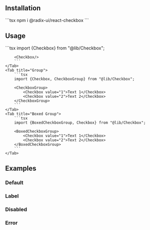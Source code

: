 
<Tabs>
  <Tab title="Default">
    <Story component="checkbox" story="regular" />
  </Tab>
  <Tab title="Group">
    <Story component="checkboxgroup" story="regular" />
  </Tab>
  <Tab title="Boxed Group">
    <Story component="boxedcheckboxgroup" story="regular" />
  </Tab>
</Tabs>

## Installation

<Steps>
  <Step title={depsStepTitle}>```tsx npm i @radix-ui/react-checkbox ```</Step>
  <Step title={codeStepTitle}>
    <Checkbox />
  </Step>
  <Step title={updateStepTitle}></Step>
</Steps>

## Usage

<Tabs>
    <Tab title="Default">
        ```tsx
        import {Checkbox} from "@lib/Checkbox";

        <Checkbox/>
        ```
    </Tab>
    <Tab title="Group">
        ```tsx
        import {Checkbox, CheckboxGroup} from "@lib/Checkbox";

        <CheckboxGroup>
            <Checkbox value="1">Text 1</Checkbox>
            <Checkbox value="2">Text 2</Checkbox>
        </CheckboxGroup>
        ```
    </Tab>
    <Tab title="Boxed Group">
        ```tsx
        import {BoxedCheckboxGroup, Checkbox} from "@lib/Checkbox";

        <BoxedCheckboxGroup>
            <Checkbox value="1">Text 1</Checkbox>
            <Checkbox value="2">Text 2</Checkbox>
        </BoxedCheckboxGroup>
        ```
    </Tab>

</Tabs>

## Examples

### Default

<Tabs>
  <Tab title="Default">
    <Story component="checkbox" story="regular" />
  </Tab>
  <Tab title="Group">
    <Story component="checkboxgroup" story="regular" />
  </Tab>
  <Tab title="Boxed Group">
    <Story component="boxedcheckboxgroup" story="regular" />
  </Tab>
</Tabs>

### Label

<Story title="With Label" component="checkbox" story="label" />

### Disabled

<Tabs>
  <Tab title="Default">
    <Story component="checkbox" story="disabled" />
  </Tab>
  <Tab title="Group">
    <Story component="checkboxgroup" story="disabled" />
  </Tab>
  <Tab title="Boxed Group">
    <Story component="boxedcheckboxgroup" story="disabled" />
  </Tab>
</Tabs>

### Error

<Tabs>
  <Tab title="Default">
    <Story component="checkbox" story="error" />
  </Tab>
  <Tab title="Boxed Group">
    <Story component="boxedcheckboxgroup" story="error" />
  </Tab>
</Tabs>
